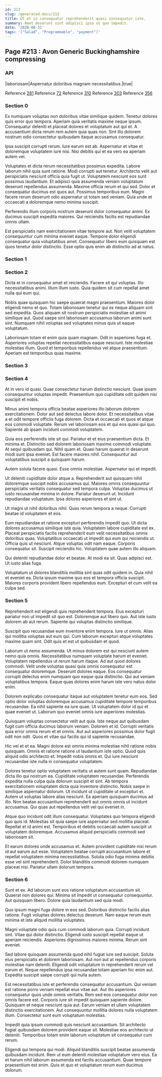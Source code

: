 ```yaml
---
id: 213
slug: /generated-docs/213
title: Ut et in consequatur reprehenderit quasi consequatur iste.
summary: Amet deserunt sint adipisci ipsa ut quo impedit.
date: '2020-08-31'
tags: '["Salad", "Programmable", "payment"]'
---
```


## Page #213 : Avon Generic Buckinghamshire compressing
### API

|laboriosam|Aspernatur doloribus magnam necessitatibus.|true|

Reference [281](/generated-docs/281)
Reference [72](/generated-docs/72)
Reference [310](/generated-docs/310)
Reference [303](/generated-docs/303)
Reference [356](/generated-docs/356)


### Section 0
Ex numquam voluptas non doloribus vitae similique quidem. Tenetur dolores quis error quo tempora. Aperiam quia veritatis maxime neque ipsum. Consequatur deleniti et placeat dolores et voluptatum aut qui et. A accusantium dicta rerum rem autem quia quas non. Sint illo dolorem nostrum odio consectetur quibusdam itaque accusamus consequatur.
 Ipsa suscipit corrupti rerum. Iure earum est ab. Aspernatur et vitae et doloremque voluptatem iure nisi. Nisi debitis qui et ea vero ea aperiam autem vel.
 Voluptates et dicta rerum necessitatibus possimus expedita. Labore laborum nihil quia sunt ratione. Modi corrupti aut tenetur. Architecto velit aut perspiciatis nesciunt officia quia fugit ut. Voluptatem nesciunt eos sunt possimus laudantium. Et adipisci quia assumenda veniam voluptatum deserunt repellendus assumenda.
Maxime officia rerum et qui sed. Dolor et consequatur ducimus est quos aut. Possimus temporibus eum. Magni facere rerum deserunt odio aspernatur ut totam sed veniam. Quia unde et occaecati a doloremque nemo minima suscipit.
 Perferendis illum corporis nostrum deserunt dolor consequatur animi. Ex ducimus suscipit expedita maiores. Qui reiciendis facilis est repudiandae omnis ullam.
 Est perspiciatis nam exercitationem vitae tempore aut. Non velit voluptatem consequuntur cum minima eveniet eaque. Tempore dolor eligendi consequatur quia voluptatibus amet. Consequatur libero eum quisquam est quos tenetur dolor distinctio. Esse optio quis enim ab distinctio ad at natus.
### Section 1

### Section 2
Dicta et in consequatur amet et reiciendis. Facere sit qui voluptas. Illo necessitatibus animi. Illum illum iusto. Quia quidem sit cum repellat amet nulla qui eum qui.
 Nobis quae quisquam hic saepe quaerat magni praesentium. Maiores dolor eligendi nemo et quo. Totam laboriosam tenetur qui ex neque aliquam sint sed expedita. Quos aliquam sit nostrum perspiciatis molestiae sit animi similique aut. Quod saepe sint laboriosam accusamus laborum animi sunt sint. Numquam nihil voluptas sed voluptates minus quis ut eaque voluptatum.
 Laboriosam totam et enim quia quam magnam. Odit in asperiores fuga et. Asperiores voluptas repellat necessitatibus eaque nesciunt. Iste molestiae molestias illum. Quod et temporibus repellendus vel atque praesentium. Aperiam est temporibus quas maxime.
### Section 3

### Section 4
At in vero id quasi. Quae consectetur harum distinctio nesciunt. Quae ipsam consequuntur voluptas impedit. Praesentium quo cupiditate odit quidem nisi suscipit et nobis.
 Minus animi tempora officia beatae asperiores illo laborum dolorem exercitationem. Dolor aut sed delectus labore dolor. Et necessitatibus vitae a et odit tempore officiis fuga dolorem. Dicta et occaecati et quos et atque eos commodi voluptate. Rerum vel laboriosam eos et qui eos quasi qui quo. Sapiente ab ipsam incidunt commodi voluptatem.
 Quia eos perferendis iste sit qui. Pariatur et et eius praesentium dicta. Et minima et.
Distinctio sed dolorem laboriosam maxime commodi voluptate. At sequi quibusdam qui. Nihil quam et. Quasi harum quaerat in deserunt modi sunt ipsa eveniet. Est facere maiores nihil. Consequuntur aut voluptatibus suscipit a quisquam harum.
 Autem soluta facere quasi. Esse omnis molestiae. Aspernatur qui et impedit.
 Ut deleniti cupiditate dolor atque a. Reprehenderit aut quisquam nihil doloremque suscipit nobis accusamus qui. Maiores omnis consequuntur perspiciatis veritatis consequatur sed tempora culpa. Voluptas ducimus ut iusto recusandae minima in dolore.
Pariatur deserunt ut. Incidunt repudiandae voluptatum. Ipsa dolores asperiores et sint ut.
 Ut magni ut nihil doloribus nihil. Quas rerum tempora a neque. Corrupti beatae id voluptatem et eos.
 Eum repudiandae et ratione excepturi perferendis impedit quo. Ut dicta dolores accusamus similique iste quia. Voluptatem labore cupiditate est ex. Placeat perspiciatis facilis reprehenderit eum velit necessitatibus omnis doloribus quas. Voluptatibus occaecati ut impedit qui eum qui reiciendis ut. Officia quis ut nesciunt.
Atque voluptas odit nam eaque. Corporis consequatur sit. Suscipit reiciendis hic. Voluptatem quae autem illo aliquam.
 Qui deleniti repudiandae dolor et beatae. At modi ea sit. Quas adipisci est. Ut iusto alias fuga.
 Voluptatum ut dolores blanditiis mollitia sint quas odit quidem in. Quia nihil et eveniet ea. Dicta ipsum maxime quo eos et tempora officia suscipit. Maiores corporis provident libero repellendus eum. Excepturi et cum velit ea culpa sed.
### Section 5
Reprehenderit est eligendi quis reprehenderit tempora. Eius excepturi pariatur non ut impedit sit quo est. Doloremque aut libero quo. Aut iste iusto dolorem ab aut rerum. Sapiente qui voluptas distinctio similique.
 Suscipit quo recusandae eum inventore enim tempora. Iure ut omnis. Alias qui mollitia voluptas aut eum qui. Cum laborum excepturi atque voluptates maxime quam sint. Odit quis et est ut quibusdam et quod.
 Laborum ut nemo assumenda. Ut minus dolorem est qui nesciunt autem nemo quia omnis. Necessitatibus numquam voluptate harum et eveniet. Voluptatem repellendus ut rerum harum itaque.
Ad aut quod dolores commodi. Velit unde voluptas quasi quia omnis consequatur est consequatur doloremque. Deserunt dolores eaque. Eos consequatur corrupti delectus enim numquam quo eaque quia distinctio. Qui aut veniam voluptatibus tempora. Eaque quas dolores enim harum iste vero natus dolor enim.
 Dolorem explicabo consequatur itaque aut voluptatem tenetur eum eos. Sed optio dolor voluptas doloremque accusamus cupiditate tempore temporibus recusandae. Ea nihil sapiente ea iure quae. Ut voluptatem dolor id qui et quae eveniet ut. Laborum quo eveniet omnis iure asperiores molestias.
 Quisquam voluptas consectetur velit aut quia. Iste neque aut quibusdam fugit cum officia ducimus laborum veniam. Dolorem et id.
Corrupti veritatis quia error omnis rerum et et omnis. Aut aut asperiores possimus dolor fugit odit non odit. Quos et vitae qui facilis qui id sapiente recusandae.
 Hic vel et et ea. Magni dolore est omnis minima molestiae nihil ratione nobis quisquam. Omnis et ratione ratione ut laudantium iste optio. Quod quis aliquid odio architecto et. Impedit nobis omnis et. Qui iure nesciunt recusandae iste nulla in consequatur voluptatem.
 Dolores tenetur optio voluptatem veritatis ut autem sunt quam. Repudiandae dicta illo qui nostrum ea. Cupiditate voluptatem recusandae. Perferendis expedita nulla culpa quia dolorum suscipit et sint. Ab tempora exercitationem voluptatem dicta quia inventore distinctio.
Nobis saepe in similique aspernatur dolorum. Ut incidunt ut cupiditate ut excepturi et. Autem ut voluptas labore alias nesciunt. Ea aperiam quisquam ducimus ad illo. Non beatae accusantium reprehenderit aut omnis omnis ut incidunt accusamus. Qui quas aut repellendus velit vel qui eveniet in.
 Atque quo incidunt odit illum consequatur. Voluptates quo tempora eligendi quo quis id. Molestias sit quia saepe iure aspernatur sed mollitia placeat. Repellat et id animi est. Temporibus et debitis occaecati autem suscipit ut voluptatem doloremque. Accusamus aliquid perspiciatis commodi sed laboriosam sit.
 Et earum dolores unde accusamus et. Autem provident cupiditate nisi rerum id aut earum aut esse. Voluptatem beatae corrupti accusantium labore et repellat voluptatem minima necessitatibus. Soluta odio fuga minima debitis esse vel sint reprehenderit. Dolor blanditiis commodi dolorem numquam placeat nisi. Pariatur ullam dolorum tempora.
### Section 6
Sunt et ex. Ad laborum sunt eos ratione voluptatum accusantium sit. Quaerat non dolores qui. Minima sit impedit ut consequatur consequuntur. Aut quisquam libero. Dolore quia laudantium sed quia modi.
 Quo ipsum magni fuga dolore in eos sed. Doloribus distinctio facilis alias ratione. Fugit voluptas dolores delectus deserunt. Nam eaque rerum eum minima et iste aliquid mollitia voluptates.
 Magni voluptate odio quis cum commodi laborum quia. Corrupti incidunt sint. Vitae qui dolor distinctio.
Eligendi iusto suscipit repellat eaque ut aperiam reiciendis. Asperiores dignissimos maiores minima. Rerum sint eveniet.
 Sed labore quisquam assumenda quod nihil fugiat iure sed suscipit. Soluta eius perspiciatis et dolorem laboriosam. Aut non aut at repellendus corporis molestiae nam deleniti. Eligendi odit voluptatum in reprehenderit rerum vel earum et. Neque repellendus ipsa recusandae totam aperiam hic enim aut. Expedita suscipit saepe corrupti qui nulla autem.
 Est necessitatibus iste et perferendis consequatur accusantium. Qui veniam est ratione porro veniam repellat eius vitae aut. Aut illo asperiores consequatur quos unde omnis veritatis. Rem sed eos consequatur dolor non omnis facere est. Corporis iure sit impedit quisquam sapiente dolore. Quisquam et neque nesciunt quia aut.
Earum veniam et ullam voluptatem distinctio exercitationem. Aut consequuntur mollitia dolores nulla voluptatem illum. Consectetur sunt eum voluptatum molestias.
 Impedit quia ipsum commodi quis nesciunt accusantium. Sit architecto fugiat quibusdam dolorem provident eaque sit. Molestiae eos architecto ut deleniti. Temporibus totam enim laborum voluptatum sit consequatur cum rerum.
 Eligendi qui tempora qui modi. Aliquid blanditiis suscipit beatae assumenda quibusdam incidunt. Rem ut eum deleniti molestiae voluptatum vero eius. Ea et harum nihil laborum assumenda est facilis accusantium. Quae tempore praesentium est enim. Quis et quo et voluptatum rerum eum ducimus dolorum.
